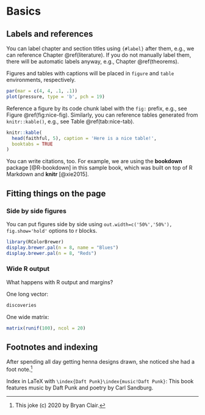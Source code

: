 # Basics {#basics}

## Labels and references
You can label chapter and section titles using `{#label}` after them, e.g., we can reference Chapter \@ref(literature). If you do not manually label them, there will be automatic labels anyway, e.g., Chapter \@ref(theorems).

Figures and tables with captions will be placed in `figure` and `table` environments, respectively.

```r
par(mar = c(4, 4, .1, .1))
plot(pressure, type = 'b', pch = 19)
```

Reference a figure by its code chunk label with the `fig:` prefix, e.g., see Figure \@ref(fig:nice-fig). Similarly, you can reference tables generated from `knitr::kable()`, e.g., see Table \@ref(tab:nice-tab).

\index{iris}
```r
knitr::kable(
  head(faithful, 5), caption = 'Here is a nice table!',
  booktabs = TRUE
)
```

You can write citations, too. For example, we are using the **bookdown** package [@R-bookdown] in this sample book, which was built on top of R Markdown and **knitr** [@xie2015].

## Fitting things on the page

### Side by side figures
You can put figures side by side using `out.width=c('50%','50%'), fig.show='hold'` options to r blocks.

```r
library(RColorBrewer)
display.brewer.pal(n = 8, name = "Blues")
display.brewer.pal(n = 8, "Reds")
```

### Wide R output

What happens with R output and margins?

One long vector:
```r
discoveries
```

One wide matrix:
```r
matrix(runif(100), ncol = 20)
```

## Footnotes and indexing

After spending all day getting henna designs drawn, she noticed she had a foot note.[^henna]

[^henna]: This joke (c) 2020 by Bryan Clair.

Index in LaTeX with `\index{Daft Punk}\index{music!Daft Punk}`:
This book features music by Daft Punk\index{Daft Punk}\index{music!Daft Punk} and poetry by Carl Sandburg\index{Sandburg, Carl}.
